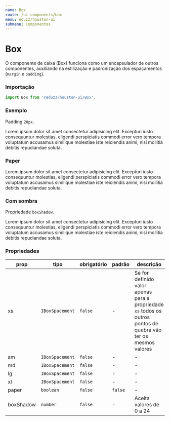 ```yaml
---
name: Box
route: /ui-components/box
menu: eduzz/houston-ui
submenu: Componentes
---
```




# Box

O componente de caixa (Box) funciona como um encapsulador de outros componentes,
auxiliando na estilização e padronização dos espaçamentos (`margin` e `padding`).

### Importação

```js
import Box from '@eduzz/houston-ui/Box';
```

### Exemplo

Padding `20px`.

<Playground>
  <Box xs={{ padding: 20 }}>
    <div style={{ textAlign: 'center' }}>
      Lorem ipsum dolor sit amet consectetur adipisicing elit. Excepturi iusto consequuntur molestias, eligendi
      perspiciatis commodi error vero tempora voluptatum accusamus similique molestiae iste reiciendis animi, nisi
      mollitia debitis repudiandae soluta.
    </div>
  </Box>
</Playground>

### Paper

<Playground>
  <div className='bg-grey'>
    <Box xs={{ padding: 20 }} paper>
      <div style={{ textAlign: 'center' }}>
        Lorem ipsum dolor sit amet consectetur adipisicing elit. Excepturi iusto consequuntur molestias, eligendi
        perspiciatis commodi error vero tempora voluptatum accusamus similique molestiae iste reiciendis animi, nisi
        mollitia debitis repudiandae soluta.
      </div>
    </Box>
  </div>
</Playground>

### Com sombra

Propriedade `boxShadow`.

<Playground>
  <div className='bg-grey'>
    <Box xs={{ padding: 20 }} boxShadow={2} paper>
      <div style={{ textAlign: 'center' }}>
        Lorem ipsum dolor sit amet consectetur adipisicing elit. Excepturi iusto consequuntur molestias, eligendi
        perspiciatis commodi error vero tempora voluptatum accusamus similique molestiae iste reiciendis animi, nisi
        mollitia debitis repudiandae soluta.
      </div>
    </Box>
  </div>
</Playground>

### Propriedades

| prop      | tipo            | obrigatório | padrão  | descrição                                                                                                       |
| --------- | --------------- | ----------- | ------- | --------------------------------------------------------------------------------------------------------------- |
| xs        | `IBoxSpacement` | `false`     | -       | Se for definido valor apenas para a propriedade `xs` todos os outros pontos de quebra vão ter os mesmos valores |
| sm        | `IBoxSpacement` | `false`     | -       | -                                                                                                               |
| md        | `IBoxSpacement` | `false`     | -       | -                                                                                                               |
| lg        | `IBoxSpacement` | `false`     | -       | -                                                                                                               |
| xl        | `IBoxSpacement` | `false`     | -       | -                                                                                                               |
| paper     | `boolean`       | `false`     | `false` | -                                                                                                               |
| boxShadow | `number`        | `false`     | -       | Aceita valores de 0 a 24                                                                                        |
